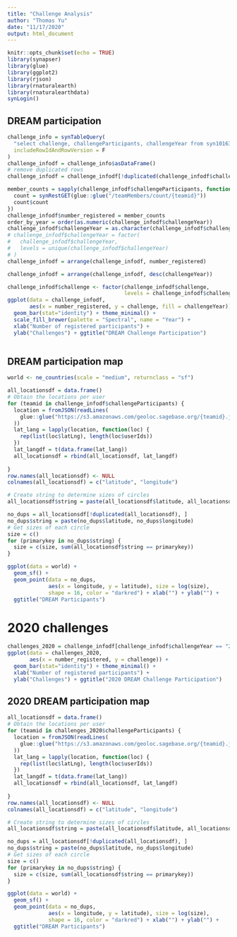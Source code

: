 ```yaml
---
title: "Challenge Analysis"
author: "Thomas Yu"
date: "11/17/2020"
output: html_document
---
```


```r
knitr::opts_chunk$set(echo = TRUE)
library(synapser)
library(glue)
library(ggplot2)
library(rjson)
library(rnaturalearth)
library(rnaturalearthdata)
synLogin()
```

## DREAM participation 

```r
challenge_info = synTableQuery(
  "select challenge, challengeParticipants, challengeYear from syn10163902",
  includeRowIdAndRowVersion = F
)
challenge_infodf = challenge_info$asDataFrame()
# remove duplicated rows
challenge_infodf = challenge_infodf[!duplicated(challenge_infodf$challenge), ]

member_counts = sapply(challenge_infodf$challengeParticipants, function(teamid) {
  count = synRestGET(glue::glue("/teamMembers/count/{teamid}"))
  count$count
})
challenge_infodf$number_registered = member_counts
order_by_year = order(as.numeric(challenge_infodf$challengeYear))
challenge_infodf$challengeYear = as.character(challenge_infodf$challengeYear)
# challenge_infodf$challengeYear = factor(
#   challenge_infodf$challengeYear,
#   levels = unique(challenge_infodf$challengeYear)
# )
challenge_infodf = arrange(challenge_infodf, number_registered)

challenge_infodf = arrange(challenge_infodf, desc(challengeYear))

challenge_infodf$challenge <- factor(challenge_infodf$challenge,
                                     levels = challenge_infodf$challenge)
ggplot(data = challenge_infodf,
       aes(x = number_registered, y = challenge, fill = challengeYear)) +
  geom_bar(stat="identity") + theme_minimal() +
  scale_fill_brewer(palette = "Spectral", name = "Year") +
  xlab("Number of registered participants") +
  ylab("Challenges") + ggtitle("DREAM Challenge Participation")
  

```

## DREAM participation map
```r


world <- ne_countries(scale = "medium", returnclass = "sf")

all_locationsdf = data.frame()
# Obtain the locations per user
for (teamid in challenge_infodf$challengeParticipants) {
  location = fromJSON(readLines(
    glue::glue("https://s3.amazonaws.com/geoloc.sagebase.org/{teamid}.json")
  ))
  lat_lang = lapply(location, function(loc) {
    rep(list(loc$latLng), length(loc$userIds))
  })
  lat_langdf = t(data.frame(lat_lang))
  all_locationsdf = rbind(all_locationsdf, lat_langdf)
  
}
row.names(all_locationsdf) <- NULL
colnames(all_locationsdf) = c("latitude", "longitude")

# Create string to determine sizes of circles
all_locationsdf$string = paste(all_locationsdf$latitude, all_locationsdf$longitude)

no_dups = all_locationsdf[!duplicated(all_locationsdf), ]
no_dups$string = paste(no_dups$latitude, no_dups$longitude)
# Get sizes of each circle
size = c()
for (primarykey in no_dups$string) {
  size = c(size, sum(all_locationsdf$string == primarykey))
}

ggplot(data = world) +
  geom_sf() +
  geom_point(data = no_dups,
             aes(x = longitude, y = latitude), size = log(size),
             shape = 16, color = "darkred") + xlab("") + ylab("") +
  ggtitle("DREAM Participants")
```

# 2020 challenges

```r
challenges_2020 = challenge_infodf[challenge_infodf$challengeYear == "2020", ]
ggplot(data = challenges_2020,
       aes(x = number_registered, y = challenge)) +
  geom_bar(stat="identity") + theme_minimal() +
  xlab("Number of registered participants") +
  ylab("Challenges") + ggtitle("2020 DREAM Challenge Participation")
```



## 2020 DREAM participation map
```r

all_locationsdf = data.frame()
# Obtain the locations per user
for (teamid in challenges_2020$challengeParticipants) {
  location = fromJSON(readLines(
    glue::glue("https://s3.amazonaws.com/geoloc.sagebase.org/{teamid}.json")
  ))
  lat_lang = lapply(location, function(loc) {
    rep(list(loc$latLng), length(loc$userIds))
  })
  lat_langdf = t(data.frame(lat_lang))
  all_locationsdf = rbind(all_locationsdf, lat_langdf)
  
}
row.names(all_locationsdf) <- NULL
colnames(all_locationsdf) = c("latitude", "longitude")

# Create string to determine sizes of circles
all_locationsdf$string = paste(all_locationsdf$latitude, all_locationsdf$longitude)

no_dups = all_locationsdf[!duplicated(all_locationsdf), ]
no_dups$string = paste(no_dups$latitude, no_dups$longitude)
# Get sizes of each circle
size = c()
for (primarykey in no_dups$string) {
  size = c(size, sum(all_locationsdf$string == primarykey))
}

ggplot(data = world) +
  geom_sf() +
  geom_point(data = no_dups,
             aes(x = longitude, y = latitude), size = log(size),
             shape = 16, color = "darkred") + xlab("") + ylab("") +
  ggtitle("DREAM Participants")
```